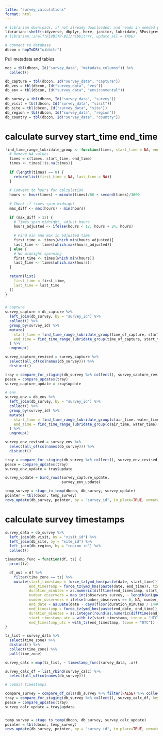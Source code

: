 ```yaml
---
title: "survey_calculations"
format: html
---
```


```r

# librarian downloads, if not already downloaded, and reads in needed packages
librarian::shelf(tidyverse, dbplyr, here, janitor, lubridate, RPostgres, stringr, DBI, parsedate, uuid, hms, RIBBiTR-BII/ribbitrrr)
# librarian::shelf(RIBBiTR-BII/ribbitrrr, update_all = TRUE)

# connect to database
dbcon = hopToDB("wibbitr")

```

Pull metadata and tables
```r
mdc = tbl(dbcon, Id("survey_data", "metadata_columns")) %>%
  collect()

db_capture = tbl(dbcon, Id("survey_data", "capture"))
db_ves = tbl(dbcon, Id("survey_data", "ves"))
db_env = tbl(dbcon, Id("survey_data", "environmental"))

db_survey = tbl(dbcon, Id("survey_data", "survey"))
db_visit = tbl(dbcon, Id("survey_data", "visit"))
db_site = tbl(dbcon, Id("survey_data", "site"))
db_region = tbl(dbcon, Id("survey_data", "region"))
db_country = tbl(dbcon, Id("survey_data", "country"))

```

# calculate survey start_time end_time
```r


find_time_range_lubridate_group <- function(times, start_time = NA, end_time = NA) {
  # Remove NA values
  times = c(times, start_time, end_time)
  times <- times[!is.na(times)]
  
  if (length(times) == 0) {
    return(list(first_time = NA, last_time = NA))
  }
  
  # Convert to hours for calculation
  hours <- hour(times) + minute(times)/60 + second(times)/3600
  
  # Check if times span midnight
  max_diff <- max(hours) - min(hours)
  
  if (max_diff > 12) {
    # Times span midnight, adjust hours
    hours_adjusted <- ifelse(hours < 12, hours + 24, hours)
    
    # Find min and max in adjusted time
    first_time <- times[which.min(hours_adjusted)]
    last_time <- times[which.max(hours_adjusted)]
  } else {
    # No midnight spanning
    first_time <- times[which.min(hours)]
    last_time <- times[which.max(hours)]
  }
  
  return(list(
    first_time = first_time,
    last_time = last_time
  ))
}


# capture
survey_capture = db_capture %>%
  left_join(db_survey, by = "survey_id") %>%
  collect() %>%
  group_by(survey_id) %>%
  mutate(
    start_time = find_time_range_lubridate_group(time_of_capture, start_time, end_time)$first_time,
    end_time = find_time_range_lubridate_group(time_of_capture, start_time, end_time)$last_time
  ) %>%
  ungroup()

survey_capture_revised = survey_capture %>%
  select(all_of(colnames(db_survey))) %>%
  distinct()

tray = compare_for_staging(db_survey %>% collect(), survey_capture_revised, key_columns = "survey_id", report = "survey_capture")
peace = compare_updates(tray)
survey_capture_update = tray$update

# env
survey_env = db_env %>%
  left_join(db_survey, by = "survey_id") %>%
  collect() %>%
  group_by(survey_id) %>%
  mutate(
    start_time = find_time_range_lubridate_group(c(air_time, water_time), start_time, end_time)$first_time,
    end_time = find_time_range_lubridate_group(c(air_time, water_time), start_time, end_time)$last_time
  ) %>%
  ungroup()

survey_env_revised = survey_env %>%
  select(all_of(colnames(db_survey))) %>%
  distinct()

tray = compare_for_staging(db_survey %>% collect(), survey_env_revised, key_columns = "survey_id", report = "survey_env")
peace = compare_updates(tray)
survey_env_update = tray$update

survey_update = bind_rows(survey_capture_update,
                          survey_env_update)

temp_survey = stage_to_temp(dbcon, db_survey, survey_update)
pointer = tbl(dbcon, temp_survey)
rows_update(db_survey, pointer, by = "survey_id", in_place=TRUE, unmatched = "ignore")

```

# calculate survey timestamps
```r
survey_data = db_survey %>%
  left_join(db_visit, by = "visit_id") %>%
  left_join(db_site, by = "site_id") %>%
  left_join(db_region, by = "region_id") %>%
  collect()

timestamp_func = function(df, tz) {
  print(tz)

  df_out = df %>%
    filter(time_zone == tz) %>%
    mutate(start_timestamp = force_tz(ymd_hms(paste(date, start_time)), tzone = tz),
           end_timestamp = force_tz(ymd_hms(paste(date, end_time)), tzone = tz),
           duration_minutes = as.numeric(difftime(end_timestamp, start_timestamp, units = "mins")),
           number_observers = map_int(observers_survey, ~ length(unique(na.omit(unlist(str_split(gsub(" ", "", .x), ",")))))),
           number_observers = ifelse(number_observers == 0, NA, number_observers),
           end_date = as.Date(date - days(floor(duration_minutes / 1440))),
           end_timestamp = force_tz(ymd_hms(paste(end_date, end_time)), tzone = tz),
           duration_minutes = as.integer(round(as.numeric(difftime(end_timestamp, start_timestamp, units = "mins")), digits = 0)),
           start_timestamp_utc = with_tz(start_timestamp, tzone = "UTC"),
           end_timestamp_utc = with_tz(end_timestamp, tzone = "UTC"))
}

tz_list = survey_data %>%
  select(time_zone) %>%
  distinct() %>%
  collect(time_zone) %>%
  pull(time_zone)

survey_calc = map(tz_list, ~ timestamp_func(survey_data, .x))

survey_calc_df = list_rbind(survey_calc) %>%
  select(all_of(colnames(db_survey)))

# commit timestamps

compare_survey = compare_df_cols(db_survey %>% filter(FALSE) %>% collect(), survey_calc_df)
tray = compare_for_staging(db_survey %>% collect(), survey_calc_df, key_columns = "survey_id", report = "survey")
peace = compare_updates(tray)
survey_calc_update = tray$update


temp_survey = stage_to_temp(dbcon, db_survey, survey_calc_update)
pointer = tbl(dbcon, temp_survey)
rows_update(db_survey, pointer, by = "survey_id", in_place=TRUE, unmatched = "ignore")

```